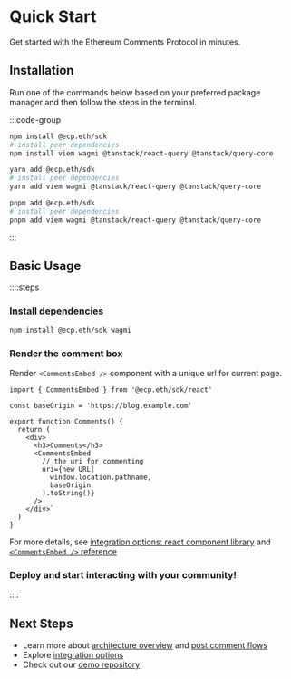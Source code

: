 # Quick Start

Get started with the Ethereum Comments Protocol in minutes.

## Installation

Run one of the commands below based on your preferred package manager and then follow the steps in the terminal.

:::code-group

```bash [npm]
npm install @ecp.eth/sdk
# install peer dependencies
npm install viem wagmi @tanstack/react-query @tanstack/query-core
```

```bash [yarn]
yarn add @ecp.eth/sdk
# install peer dependencies
yarn add viem wagmi @tanstack/react-query @tanstack/query-core
```

```bash [pnpm]
pnpm add @ecp.eth/sdk
# install peer dependencies
pnpm add viem wagmi @tanstack/react-query @tanstack/query-core
```

:::

## Basic Usage

::::steps

### Install dependencies

```bash
npm install @ecp.eth/sdk wagmi
```

### Render the comment box

Render `<CommentsEmbed />` component with a unique url for current page.

```tsx
import { CommentsEmbed } from '@ecp.eth/sdk/react'

const baseOrigin = 'https://blog.example.com'

export function Comments() {
  return (
    <div>
      <h3>Comments</h3>
      <CommentsEmbed
        // the uri for commenting
        uri={new URL(
          window.location.pathname,
          baseOrigin
        ).toString()}
      />
    </div>`
  )
}
```

For more details, see [integration options: react component library](/integration-options#1-react-component-library) and [`<CommentsEmbed />` reference](/sdk-reference/react/functions/CommentsEmbed)

### Deploy and start interacting with your community!

::::

## Next Steps

- Learn more about [architecture overview](/architecture-overview) and [post comment flows](/post-comment-flows)
- Explore [integration options](/integration-options)
- Check out our [demo repository](https://github.com/ecp-eth/comments-monorepo/tree/main/apps/demo)
